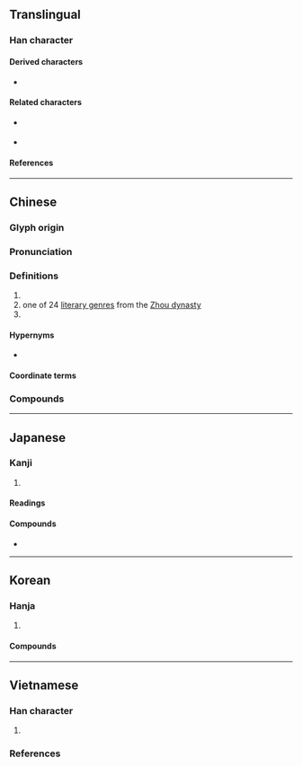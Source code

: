 {{also|叹|嘆}}
{{character info/new}}
==Translingual==

===Han character===
{{Han char|rn=76|rad=欠|as=11|sn=15|four=47582|canj=TONO|ids=⿰⿱廿⿻口夫欠}}

====Derived characters====
* {{l|mul|[[擹]], [[𤁤]], [[𣋸]], [[𣞔]], [[𪇽]]}}

====Related characters====
* {{l|mul|叹}} {{q|[[Simplified Chinese]]}}
* {{l|mul|嘆}} {{q|[[w:Variant Chinese character|Variant form]] of {{lang|mul|歎}} in Hong Kong}}

====References====
{{Han ref|kx=0571.240|dkj=16182|dj=0959.180|hdz=32149.080|uh=6B4E}}

----

==Chinese==
{{zh-forms|s=叹|t2=嘆|alt=歏,𪇽,𣥁}}

===Glyph origin===
{{Han etym}}

===Pronunciation===
{{zh-pron
|m=tàn
|c=taan3
|mc=y
|oc=y
|cat=v,n,pn
}}

===Definitions===
{{zh-hanzi}}

# {{zh-alt-form|嘆*|to [[sigh#Verb|sigh]]; to [[chant#Verb|chant]]; to [[praise#Verb|praise]]}}
# one of 24 [[w:literary genre|literary genre]]s from the [[w:Zhou dynasty|Zhou dynasty]]
# {{surname|lang=zh}} <!-- 《萬姓統譜·翰韻》 -->

====Hypernyms====
* {{sense|literary genre}} {{zh-l|文體}}

====Coordinate terms====
{{der4|zh|title=literary genre
|{{zh-l|賦}}
|{{zh-l|頌}}
|{{zh-l|銘}}
|{{zh-l|贊}}
|{{zh-l|文}}
|{{zh-l|誄}}
|{{zh-l|箴}}
|{{zh-l|詩}}
|{{zh-l|行}}
|{{zh-l|咏}}
|{{zh-l|吟}}
|{{zh-l|題}}
|{{zh-l|怨}}
|<!-- 歎 -->
|{{zh-l|章}}
|{{zh-l|篇}}
|{{zh-l|操}}
|{{zh-l|引}}
|{{zh-l|謠}}
|{{zh-l|謳}}
|{{zh-l|歌}}
|{{zh-l|曲}}
|{{zh-l|詞}}
|{{zh-l|調}}
}}

===Compounds===
{{zh-der|一倡三歎|一唱三歎|三歎|九歎|仰天長歎|仰屋竊歎|北門之歎|可歎|咳聲歎氣|哀歎|唉聲歎氣|嗐聲歎氣|廢書而歎|怨歎|悔毒之歎|悲歎|慨歎|拍膝嗟歎|擊節歎賞|望洋興歎|歎傷|歎吁|歎喟|歎嗟|歎恨|歎息|歎惋|歎惜|歎服|歎氣|歎為觀止|歎皇陵|歎美|歎羨|歎老嗟卑|歎賞|浩歎|牛山歎|白頭之歎|自怨自歎|詠歎|讚歎|蹙眉長歎|金聖歎|驚歎}}

----

==Japanese==

===Kanji===
{{ja-kanji|grade=|rs=欠11}}

# {{defn|lang=ja|sort=欠11}}

====Readings====
{{ja-readings
|on=たん
|kun=なげく
}}

====Compounds====
* {{ja-r|悲%歎|ひ%たん}}

----

==Korean==

===Hanja===
{{ko-hanja/new|탄}}

# {{defn|lang=ko|sort=欠11}}

====Compounds====
{{der2|ko
|{{ko-l|탄식|歎息}}
|{{ko-l|탄원|歎願}}
}}

----

==Vietnamese==

===Han character===
{{vi-readings|rs=欠11
|hanviet=thán-gdhn;bonet;genibrel
|phienthiet=他案 tha án
|nom=than-btcn;genibrel, thăn-btcn;genibrel
}}

# {{defn|lang=vi|sort=欠11}}

===References===
<references/>